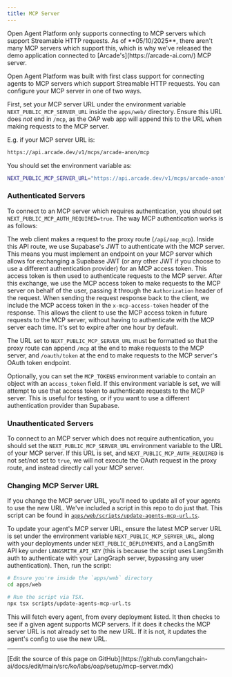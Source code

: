 ```yaml
---
title: MCP Server
---
```

<Tip>
Open Agent Platform only supports connecting to MCP servers which support Streamable HTTP requests. As of **05/10/2025**, there aren't many MCP servers which support this, which is why we've released the demo application connected to [Arcade's](https://arcade-ai.com/) MCP server.
</Tip>

Open Agent Platform was built with first class support for connecting agents to MCP servers which support Streamable HTTP requests. You can configure your MCP server in one of two ways.

First, set your MCP server URL under the environment variable `NEXT_PUBLIC_MCP_SERVER_URL` inside the `apps/web/` directory. Ensure this URL does *not* end in `/mcp`, as the OAP web app will append this to the URL when making requests to the MCP server.

E.g. if your MCP server URL is:

```bash
https://api.arcade.dev/v1/mcps/arcade-anon/mcp
```

You should set the environment variable as:

```bash
NEXT_PUBLIC_MCP_SERVER_URL="https://api.arcade.dev/v1/mcps/arcade-anon" # no /mcp
```

### Authenticated Servers

To connect to an MCP server which requires authentication, you should set `NEXT_PUBLIC_MCP_AUTH_REQUIRED=true`. The way MCP authentication works is as follows:

The web client makes a request to the proxy route (`/api/oap_mcp`). Inside this API route, we use Supabase's JWT to authenticate with the MCP server. This means you must implement an endpoint on your MCP server which allows for exchanging a Supabase JWT (or any other JWT if you choose to use a different authentication provider) for an MCP access token. This access token is then used to authenticate requests to the MCP server. After this exchange, we use the MCP access token to make requests to the MCP server on behalf of the user, passing it through the `Authorization` header of the request. When sending the request response back to the client, we include the MCP access token in the `x-mcp-access-token` header of the response. This allows the client to use the MCP access token in future requests to the MCP server, without having to authenticate with the MCP server each time. It's set to expire after one hour by default.

The URL set to `NEXT_PUBLIC_MCP_SERVER_URL` must be formatted so that the proxy route can append `/mcp` at the end to make requests to the MCP server, and `/oauth/token` at the end to make requests to the MCP server's OAuth token endpoint.

Optionally, you can set the `MCP_TOKENS` environment variable to contain an object with an `access_token` field. If this environment variable is set, we will attempt to use that access token to authenticate requests to the MCP server. This is useful for testing, or if you want to use a different authentication provider than Supabase.

### Unauthenticated Servers

To connect to an MCP server which does not require authentication, you should set the `NEXT_PUBLIC_MCP_SERVER_URL` environment variable to the URL of your MCP server. If this URL is set, and `NEXT_PUBLIC_MCP_AUTH_REQUIRED` is not set/not set to `true`, we will not execute the OAuth request in the proxy route, and instead directly call your MCP server.

### Changing MCP Server URL

If you change the MCP server URL, you'll need to update all of your agents to use the new URL. We've included a script in this repo to do just that. This script can be found in [`apps/web/scripts/update-agents-mcp-url.ts`](https://github.com/langchain-ai/open-agent-platform/blob/main/apps/web/scripts/update-agents-mcp-url.ts).

To update your agent's MCP server URL, ensure the latest MCP server URL is set under the environment variable `NEXT_PUBLIC_MCP_SERVER_URL`, along with your deployments under `NEXT_PUBLIC_DEPLOYMENTS`, and a LangSmith API key under `LANGSMITH_API_KEY` (this is because the script uses LangSmith auth to authenticate with your LangGraph server, bypassing any user authentication). Then, run the script:

```bash
# Ensure you're inside the `apps/web` directory
cd apps/web

# Run the script via TSX.
npx tsx scripts/update-agents-mcp-url.ts
```

This will fetch every agent, from every deployment listed. It then checks to see if a given agent supports MCP servers. If it does it checks the MCP server URL is not already set to the new URL. If it is not, it updates the agent's config to use the new URL.

---

<Callout icon="pen-to-square" iconType="regular">
  [Edit the source of this page on GitHub](https://github.com/langchain-ai/docs/edit/main/src/ko/labs/oap/setup/mcp-server.mdx)
</Callout>
